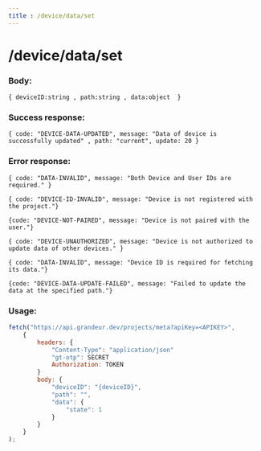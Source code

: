 ```yaml
---
title : /device/data/set
---
```


# /device/data/set

### Body:

`{ deviceID:string , path:string , data:object  }`

### Success response:

`{ code: "DEVICE-DATA-UPDATED", message: "Data of device is successfully updated" , path: "current", update: 20 }`

### Error response:

`{ code: "DATA-INVALID", message: "Both Device and User IDs are required." }`

`{ code: "DEVICE-ID-INVALID", message: "Device is not registered with the project."}`

`{code: "DEVICE-NOT-PAIRED", message: "Device is not paired with the user."}`

`{ code: "DEVICE-UNAUTHORIZED", message: "Device is not authorized to update data of other devices." }`

`{ code: "DATA-INVALID", message: "Device ID is required for fetching its data."}`

`{code: "DEVICE-DATA-UPDATE-FAILED", message: "Failed to update the data at the specified path."}`

### Usage:

```jsx
fetch("https://api.grandeur.dev/projects/meta?apiKey=<APIKEY>",
	{
		headers: {
			"Content-Type": "application/json"
			"gt-otp": SECRET
			Authorization: TOKEN
		}
		body: {
            "deviceID": "{deviceID}",
            "path": "",
            "data": {
                "state": 1
            }
        }
	}
);
```